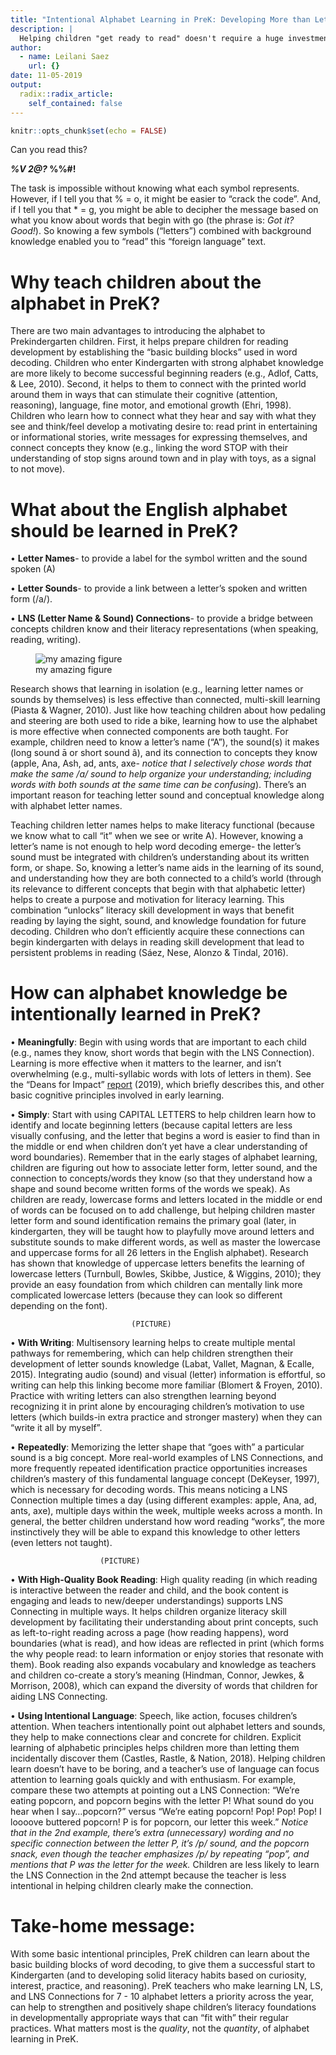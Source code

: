 ```yaml
---
title: "Intentional Alphabet Learning in PreK: Developing More than Letter Names"
description: |
  Helping children "get ready to read" doesn't require a huge investment in helping children learn the alphabet in PreK. Read about 3 basic, but fundamental, ingredients for intentionally teaching children about the English alphabet for paving pre-reading success in Kindergarten. 
author:
  - name: Leilani Saez
    url: {}
date: 11-05-2019
output:
  radix::radix_article:
    self_contained: false
---
```


```r
knitr::opts_chunk$set(echo = FALSE)
```
Can you read this? 

***%V   2@?    *%%#!**

The task is impossible without knowing what each symbol represents. However, if I tell you that % = o, it might be easier to “crack the code”. And, if I tell you that * = g, you might be able to decipher the message based on what you know about words that begin with go (the phrase is: *Got it? Good!*). So knowing a few symbols (“letters”) combined with background knowledge enabled you to “read” this “foreign language” text. 

# Why teach children about the alphabet in PreK?
There are two main advantages to introducing the alphabet to Prekindergarten children. First, it helps prepare children for reading development by establishing the “basic building blocks” used in word decoding. Children who enter Kindergarten with strong alphabet knowledge are more likely to become successful beginning readers (e.g., Adlof, Catts, & Lee, 2010). Second, it helps to them to connect with the printed world around them in ways that can stimulate their cognitive (attention, reasoning), language, fine motor, and emotional growth (Ehri, 1998). Children who learn how to connect what they hear and say with what they see and think/feel develop a motivating desire to: read print in entertaining or informational stories, write messages for expressing themselves, and connect concepts they know (e.g., linking the word STOP with their understanding of stop signs around town and in play with toys, as a signal to not move).

# What about the English alphabet should be learned in PreK?

•	**Letter Names**- to provide a label for the symbol written and the sound spoken (A)

•	**Letter Sounds**- to provide a link between a letter’s spoken and written form (/a/).

•	**LNS (Letter Name & Sound) Connections**- to provide a bridge between concepts children know and their literacy representations (when speaking, reading, writing).


![my amazing figure](intentional-alpha-learning_files/A Apple.PNG)
                           
Research shows that learning in isolation (e.g., learning letter names or sounds by themselves) is less effective than connected, multi-skill learning (Piasta & Wagner, 2010). Just like how teaching children about how pedaling and steering are both used to ride a bike, learning how to use the alphabet is more effective when connected components are both taught. For example, children need to know a letter’s name (“A”), the sound(s) it makes (long sound ā or short sound â), and its connection to concepts they know (apple, Ana, Ash, ad, ants, axe- *notice that I selectively chose words that make the same /a/ sound to help organize your understanding; including words with both sounds at the same time can be confusing*). There’s an important reason for teaching letter sound and conceptual knowledge along with alphabet letter names.

Teaching children letter names helps to make literacy functional (because we know what to call “it” when we see or write A). However, knowing a letter’s name is not enough to help word decoding emerge- the letter’s sound must be integrated with children’s understanding about its written form, or shape. So, knowing a letter’s name aids in the learning of its sound, and understanding how they are both connected to a child’s world (through its relevance to different concepts that begin with that alphabetic letter) helps to create a purpose and motivation for literacy learning. This combination “unlocks” literacy skill development in ways that benefit reading by laying the sight, sound, and knowledge foundation for future decoding. Children who don’t efficiently acquire these connections can begin kindergarten with delays in reading skill development that lead to persistent problems in reading (Sáez, Nese, Alonzo & Tindal, 2016).

# How can alphabet knowledge be intentionally learned in PreK?

•	**Meaningfully**: Begin with using words that are important to each child (e.g., names they know, short words that begin with the LNS Connection). Learning is more effective when it matters to the learner, and isn’t overwhelming (e.g., multi-syllabic words with lots of letters in them). See the “Deans for Impact” [report](https://deansforimpact.org/wp-content/uploads/2017/01/The_Science_of_Early_Learning.pdf) (2019), which briefly describes this, and other basic cognitive principles involved in early learning.

•	**Simply**: Start with using CAPITAL LETTERS to help children learn how to identify and locate beginning letters (because capital letters are less visually confusing, and the letter that begins a word is easier to find than in the middle or end when children don’t yet have a clear understanding of word boundaries). Remember that in the early stages of alphabet learning, children are figuring out how to associate letter form, letter sound, and the connection to concepts/words they know (so that they understand how a shape and sound become written forms of the words we speak). As children are ready, lowercase forms and letters located in the middle or end of words can be focused on to add challenge, but helping children master letter form and sound identification remains the primary goal (later, in kindergarten, they will be taught how to playfully move around letters and substitute sounds to make different words, as well as master the lowercase and uppercase forms for all 26 letters in the English alphabet). Research has shown that knowledge of uppercase letters benefits the learning of lowercase letters (Turnbull, Bowles, Skibbe, Justice, & Wiggins, 2010); they provide an easy foundation from which children can mentally link more complicated lowercase letters (because they can look so different depending on the font).

                               (PICTURE)

•	**With Writing**: Multisensory learning helps to create multiple mental pathways for remembering, which can help children strengthen their development of letter sounds knowledge (Labat, Vallet, Magnan, & Ecalle, 2015). Integrating audio (sound) and visual (letter) information is effortful, so writing can help this linking become more familiar (Blomert & Froyen, 2010). Practice with writing letters can also strengthen learning beyond recognizing it in print alone by encouraging children’s motivation to use letters (which builds-in extra practice and stronger mastery) when they can “write it all by myself”. 
                     

•	**Repeatedly**: Memorizing the letter shape that “goes with” a particular sound is a big concept. More real-world examples of LNS Connections, and more frequently repeated identification practice opportunities increases children’s mastery of this fundamental language concept (DeKeyser, 1997), which is necessary for decoding words. This means noticing a LNS Connection multiple times a day (using different examples: apple, Ana, ad, ants, axe), multiple days within the week, multiple weeks across a month. In general, the better children understand how word reading “works”, the more instinctively they will be able to expand this knowledge to other letters (even letters not taught).

                        (PICTURE)
•	**With High-Quality Book Reading**: High quality reading (in which reading is interactive between the reader and child, and the book content is engaging and leads to new/deeper understandings) supports LNS Connecting in multiple ways. It helps children organize literacy skill development by facilitating their understanding about print concepts, such as left-to-right reading across a page (how reading happens), word boundaries (what is read), and how ideas are reflected in print (which forms the why people read: to learn information or enjoy stories that resonate with them). Book reading also expands vocabulary and knowledge as teachers and children co-create a story’s meaning (Hindman, Connor, Jewkes, & Morrison, 2008), which can expand the diversity of words that children for aiding LNS Connecting.

•	**Using Intentional Language**: Speech, like action, focuses children’s attention. When teachers intentionally point out alphabet letters and sounds, they help to make connections clear and concrete for children. Explicit learning of alphabetic principles helps children more than letting them incidentally discover them (Castles, Rastle, & Nation, 2018). Helping children learn doesn’t have to be boring, and a teacher’s use of language can focus attention to learning goals quickly and with enthusiasm. For example, compare these two attempts at pointing out a LNS Connection: “We’re eating popcorn, and popcorn begins with the letter P! What sound do you hear when I say…popcorn?” versus “We’re eating popcorn! Pop! Pop! Pop! I loooove buttered popcorn! P is for popcorn, our letter this week.” *Notice that in the 2nd example, there’s extra (unnecessary) wording and no specific connection between the letter P, it’s /p/ sound, and the popcorn snack, even though the teacher emphasizes /p/ by repeating “pop”, and mentions that P was the letter for the week.* Children are less likely to learn the LNS Connection in the 2nd attempt because the teacher is less intentional in helping children clearly make the connection.

 
# Take-home message: 
With some basic intentional principles, PreK children can learn about the basic building blocks of word decoding, to give them a successful start to Kindergarten (and to developing solid literacy habits based on curiosity, interest, practice, and reasoning). PreK teachers who make learning LN, LS, and LNS Connections for 7 - 10 alphabet letters a priority across the year, can help to strengthen and positively shape children’s literacy foundations in developmentally appropriate ways that can “fit with” their regular practices. What matters most is the *quality*, not the *quantity*, of alphabet learning in PreK.


